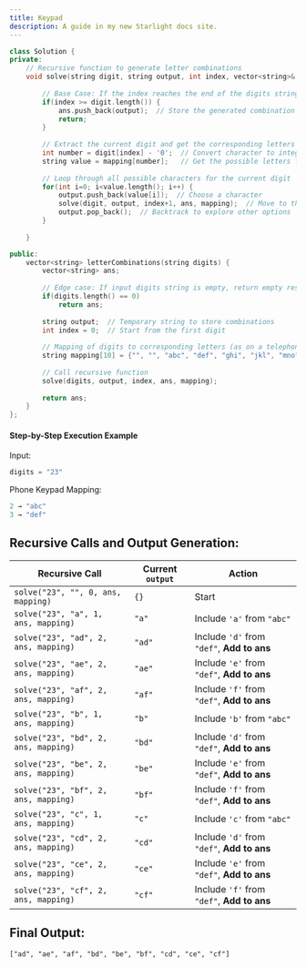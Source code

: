```yaml
---
title: Keypad
description: A guide in my new Starlight docs site.
---
```


```c++
class Solution {
private:
    // Recursive function to generate letter combinations
    void solve(string digit, string output, int index, vector<string>& ans, string mapping[]) {
        
        // Base Case: If the index reaches the end of the digits string
        if(index >= digit.length()) {
            ans.push_back(output);  // Store the generated combination
            return;
        }
        
        // Extract the current digit and get the corresponding letters from mapping
        int number = digit[index] - '0';  // Convert character to integer
        string value = mapping[number];   // Get the possible letters for the digit
        
        // Loop through all possible characters for the current digit
        for(int i=0; i<value.length(); i++) {
            output.push_back(value[i]);  // Choose a character
            solve(digit, output, index+1, ans, mapping);  // Move to the next digit
            output.pop_back();  // Backtrack to explore other options
        }
        
    }

public:
    vector<string> letterCombinations(string digits) {
        vector<string> ans;
        
        // Edge case: If input digits string is empty, return empty result
        if(digits.length() == 0)
            return ans;
        
        string output;  // Temporary string to store combinations
        int index = 0;  // Start from the first digit
        
        // Mapping of digits to corresponding letters (as on a telephone keypad)
        string mapping[10] = {"", "", "abc", "def", "ghi", "jkl", "mno", "pqrs", "tuv", "wxyz"};
        
        // Call recursive function
        solve(digits, output, index, ans, mapping);
        
        return ans;
    }
};
```

#### Step-by-Step Execution Example
Input:
```c++
digits = "23"
```

Phone Keypad Mapping:
```c++
2 → "abc"
3 → "def"
```

## Recursive Calls and Output Generation:

| Recursive Call                         | Current `output` | Action                                   |
|----------------------------------------|-----------------|------------------------------------------|
| `solve("23", "", 0, ans, mapping)`     | `{}`             | Start                                   |
| `solve("23", "a", 1, ans, mapping)`    | `"a"`           | Include `'a'` from `"abc"`              |
| `solve("23", "ad", 2, ans, mapping)`   | `"ad"`          | Include `'d'` from `"def"`, **Add to ans** |
| `solve("23", "ae", 2, ans, mapping)`   | `"ae"`          | Include `'e'` from `"def"`, **Add to ans** |
| `solve("23", "af", 2, ans, mapping)`   | `"af"`          | Include `'f'` from `"def"`, **Add to ans** |
| `solve("23", "b", 1, ans, mapping)`    | `"b"`           | Include `'b'` from `"abc"`              |
| `solve("23", "bd", 2, ans, mapping)`   | `"bd"`          | Include `'d'` from `"def"`, **Add to ans** |
| `solve("23", "be", 2, ans, mapping)`   | `"be"`          | Include `'e'` from `"def"`, **Add to ans** |
| `solve("23", "bf", 2, ans, mapping)`   | `"bf"`          | Include `'f'` from `"def"`, **Add to ans** |
| `solve("23", "c", 1, ans, mapping)`    | `"c"`           | Include `'c'` from `"abc"`              |
| `solve("23", "cd", 2, ans, mapping)`   | `"cd"`          | Include `'d'` from `"def"`, **Add to ans** |
| `solve("23", "ce", 2, ans, mapping)`   | `"ce"`          | Include `'e'` from `"def"`, **Add to ans** |
| `solve("23", "cf", 2, ans, mapping)`   | `"cf"`          | Include `'f'` from `"def"`, **Add to ans** |

## Final Output:
```
["ad", "ae", "af", "bd", "be", "bf", "cd", "ce", "cf"]
```
